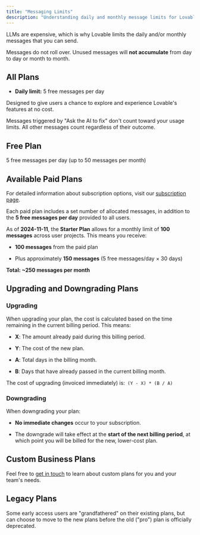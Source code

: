 ```yaml
---
title: "Messaging Limits"
description: "Understanding daily and monthly message limits for Lovable"
---
```


LLMs are expensive, which is why Lovable limits the daily and/or monthly messages that you can send.

<Note>Messages do not roll over. Unused messages will **not accumulate** from day to day or month to month.</Note>

## All Plans

* **Daily limit:** 5 free messages per day&#x20;

Designed to give users a chance to explore and experience Lovable's features at no cost.

<Note>
  Messages triggered by "Ask the AI to fix" don't count toward your usage limits.&#x20;
  All other messages count regardless of their outcome.
</Note>

## Free Plan

5 free messages per day (up to 50 messages per month)

## Available Paid Plans

For detailed information about subscription options, visit our [subscription page](#).

Each paid plan includes a set number of allocated messages, in addition to the **5 free messages per day** provided to all users.

As of **2024-11-11**, the **Starter Plan** allows for a monthly limit of **100 messages** across user projects. This means you receive:

* **100 messages** from the paid plan

* Plus approximately **150 messages** (5 free messages/day × 30 days)

**Total: \~250 messages per month**

## Upgrading and Downgrading Plans

### Upgrading

When upgrading your plan, the cost is calculated based on the time remaining in the current billing period. This means:&#x20;

* **X**: The amount already paid during this billing period.

* **Y**: The cost of the new plan.

* **A**: Total days in the billing month.

* **B**: Days that have already passed in the current billing month.

The cost of upgrading (invoiced immediately) is:` (Y - X) * (B / A)`

### Downgrading

When downgrading your plan:

* **No immediate changes** occur to your subscription.

* The downgrade will take effect at the **start of the next billing period**, at which point you will be billed for the new, lower-cost plan.

## Custom Business Plans

Feel free to [get in touch](https://antonosika.typeform.com/to/OeRHhtI3#email=xxxxx) to learn about custom plans for you and your team's needs.

## Legacy Plans

Some early access users are "grandfathered" on their existing plans, but can choose to move to the new plans before the old ("pro") plan is officially deprecated.